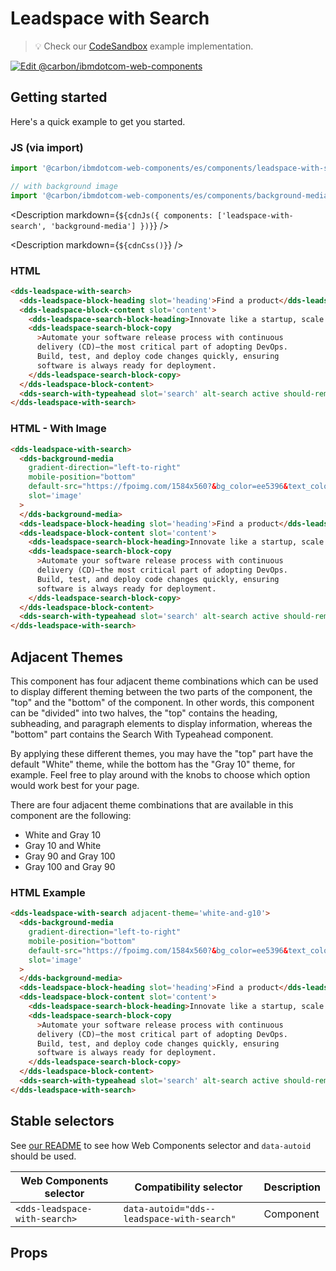 



# Leadspace with Search

> 💡 Check our
> [CodeSandbox](https://githubbox.com/carbon-design-system/carbon-for-ibm-dotcom/tree/master/packages/web-components/examples/codesandbox/components/leadspace-with-search)
> example implementation.

[![Edit @carbon/ibmdotcom-web-components](https://codesandbox.io/static/img/play-codesandbox.svg)](https://githubbox.com/carbon-design-system/carbon-for-ibm-dotcom/tree/master/packages/web-components/examples/codesandbox/components/leadspace-with-search)

## Getting started

Here's a quick example to get you started.

### JS (via import)

```javascript
import '@carbon/ibmdotcom-web-components/es/components/leadspace-with-search/index';

// with background image
import '@carbon/ibmdotcom-web-components/es/components/background-media/index';
```

<Description markdown={`${cdnJs({ components: ['leadspace-with-search', 'background-media'] })}`} />

<Description markdown={`${cdnCss()}`} />

### HTML

```html
<dds-leadspace-with-search>
  <dds-leadspace-block-heading slot='heading'>Find a product</dds-leadspace-block-heading>
  <dds-leadspace-block-content slot='content'>
    <dds-leadspace-search-block-heading>Innovate like a startup, scale for the enterprise</dds-leadspace-search-block-heading>
    <dds-leadspace-search-block-copy
      >Automate your software release process with continuous
      delivery (CD)—the most critical part of adopting DevOps.
      Build, test, and deploy code changes quickly, ensuring
      software is always ready for deployment.
    </dds-leadspace-search-block-copy>
  </dds-leadspace-block-content>
  <dds-search-with-typeahead slot='search' alt-search active should-remain-open><dds-search-with-typeahead/>
</dds-leadspace-with-search>
```

### HTML - With Image

```html
<dds-leadspace-with-search>
  <dds-background-media
    gradient-direction="left-to-right"
    mobile-position="bottom"
    default-src="https://fpoimg.com/1584x560?&bg_color=ee5396&text_color=161616"
    slot='image'
  >
  </dds-background-media>
  <dds-leadspace-block-heading slot='heading'>Find a product</dds-leadspace-block-heading>
  <dds-leadspace-block-content slot='content'>
    <dds-leadspace-search-block-heading>Innovate like a startup, scale for the enterprise</dds-leadspace-search-block-heading>
    <dds-leadspace-search-block-copy
      >Automate your software release process with continuous
      delivery (CD)—the most critical part of adopting DevOps.
      Build, test, and deploy code changes quickly, ensuring
      software is always ready for deployment.
    </dds-leadspace-search-block-copy>
  </dds-leadspace-block-content>
  <dds-search-with-typeahead slot='search' alt-search active should-remain-open><dds-search-with-typeahead/>
</dds-leadspace-with-search>
```

## Adjacent Themes

This component has four adjacent theme combinations which can be used to display different theming between the two parts of the component,
the "top" and the "bottom" of the component. In other words, this component can be "divided" into two halves, the "top" contains the heading, 
subheading, and paragraph elements to display information, whereas the "bottom" part contains the Search With Typeahead component.

By applying these different themes, you may have the "top" part have the default "White" theme, while the bottom has the "Gray 10" theme, for example.
Feel free to play around with the knobs to choose which option would work best for your page.

There are four adjacent theme combinations that are available in this component are the following:
* White and Gray 10
* Gray 10 and White
* Gray 90 and Gray 100
* Gray 100 and Gray 90

### HTML Example

```html
<dds-leadspace-with-search adjacent-theme='white-and-g10'>
  <dds-background-media
    gradient-direction="left-to-right"
    mobile-position="bottom"
    default-src="https://fpoimg.com/1584x560?&bg_color=ee5396&text_color=161616"
    slot='image'
  >
  </dds-background-media>
  <dds-leadspace-block-heading slot='heading'>Find a product</dds-leadspace-block-heading>
  <dds-leadspace-block-content slot='content'>
    <dds-leadspace-search-block-heading>Innovate like a startup, scale for the enterprise</dds-leadspace-search-block-heading>
    <dds-leadspace-search-block-copy
      >Automate your software release process with continuous
      delivery (CD)—the most critical part of adopting DevOps.
      Build, test, and deploy code changes quickly, ensuring
      software is always ready for deployment.
    </dds-leadspace-search-block-copy>
  </dds-leadspace-block-content>
  <dds-search-with-typeahead slot='search' alt-search active should-remain-open><dds-search-with-typeahead/>
</dds-leadspace-with-search>
```

## Stable selectors

See [our README](https://github.com/carbon-design-system/carbon-for-ibm-dotcom/tree/master/packages/web-components#stable-selectors-for-analytics-and-integratione2e-testing-in-web-components) to see how Web Components selector and `data-autoid` should be used.

| Web Components selector        | Compatibility selector                     | Description |
| ------------------------------ | ------------------------------------------ | ----------- |
| `<dds-leadspace-with-search>`  | `data-autoid="dds--leadspace-with-search"` | Component   |


## Props

<Props of="dds-leadspace-with-search" />
<Description markdown={contributing} />

